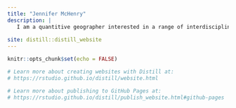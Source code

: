 ```yaml
---
title: "Jennifer McHenry"
description: |
   I am a quantitive geographer interested in a range of interdisciplinary questions related to the macroecology, global change, and ecosystem services provided by coastal marine ecosystems. My research is motivated by the dual goal of advancing ecological theory and informing spatial managment decisions, related to habitat consevation and restoration. Currently, I am completng a PhD in geography at Florida State University. My work combines novel field and laboratory approaches, data synthesis, modeling, and geographic information systems (GIS). Scientific collaboration, partnerships with marine stakeholders, and mentorship of undergraduate trainees are all important facets of my work. 
   
site: distill::distill_website
---
```


```r
knitr::opts_chunk$set(echo = FALSE)

# Learn more about creating websites with Distill at:
# https://rstudio.github.io/distill/website.html

# Learn more about publishing to GitHub Pages at:
# https://rstudio.github.io/distill/publish_website.html#github-pages

```

